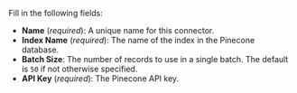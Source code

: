 Fill in the following fields:

- **Name** (_required_): A unique name for this connector.
- **Index Name** (_required_): The name of the index in the Pinecone database.
- **Batch Size**: The number of records to use in a single batch. The default is `50` if not otherwise specified.
- **API Key** (_required_): The Pinecone API key.